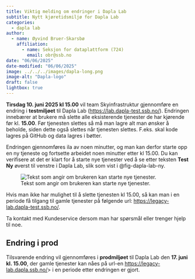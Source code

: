 ```yaml
---
title: Viktig melding om endringer i Dapla Lab
subtitle: Nytt kjøretidsmiljø for Dapla Lab
categories:
  - dapla lab
author:
  - name: Øyvind Bruer-Skarsbø
    affiliation: 
      - name: Seksjon for dataplattform (724)
        email: obr@ssb.no
date: "06/06/2025"
date-modified: "06/06/2025"
image: ../../../images/dapla-long.png
image-alt: "Dapla-logo"
draft: false
lightbox: true
---
```


**Tirsdag 10. juni 2025 kl 15.00** vil team Skyinfrastruktur gjennomføre en endring i **testmiljøet** til Dapla Lab (<https://lab.dapla-test.ssb.no/>). Endringen innebærer at brukere må slette alle eksisterende tjenester de har kjørende før kl. **15.00**. Før tjenesten slettes så må man lagre alt man ønsker å beholde, siden dette også slettes når tjenesten slettes. F.eks. skal kode lagres på GitHub og data lagres i bøtter.  

Endringen gjennomføres ila av noen minutter, og man kan derfor starte opp en ny tjeneste og fortsette arbeidet noen minutter etter kl 15.00. Du kan verifisere at det er klart for å starte nye tjenester ved å se etter teksten **Test Ny** øverst til venstre i Dapla Lab, slik som vist i @fig-dapla-lab-ny.

![Tekst som angir om brukeren kan starte nye tjenester.](./dapla-lab-ny.png){fig-alt="Alternativtekst" #fig-dapla-lab-ny}

Hvis man ikke har mulighet til å slette tjenesten kl 15.00, så kan man i en periode få tilgang til gamle tjenester på følgende url: <https://legacy-lab.dapla-test.ssb.no/>. 

Ta kontakt med Kundeservice dersom man har spørsmål eller trenger hjelp til noe. 

## Endring i prod

Tilsvarende endring vil gjennomføres i **prodmiljøet** til Dapla Lab den **17. juni kl. 15.00**, der gamle tjenester kan nåes på url-en <https://legacy-lab.dapla.ssb.no/>> i en periode etter endringen er gjort. 




